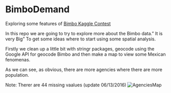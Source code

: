 # BimboDemand
Exploring some features of [Bimbo Kaggle Contest](https://www.kaggle.com/c/grupo-bimbo-inventory-demand)

In this repo we are going to try to explore more about the Bimbo data." It is very Big" To get some ideas where to start using some spatial analysis.

Firstly we clean up a little bit with stringr packages, geocode using the Google API for geocode Bimbo and then make a map to view some Mexican fenomenas. 

As we can see, as obvious, there are more agencies where there are more population.

Note: Therer are 44 missing vaalues (update 06/13/2016)
![AgenciesMap](https://raw.githubusercontent.com/oristides/BimboDemand/master/AgenciesBimbo.png)
